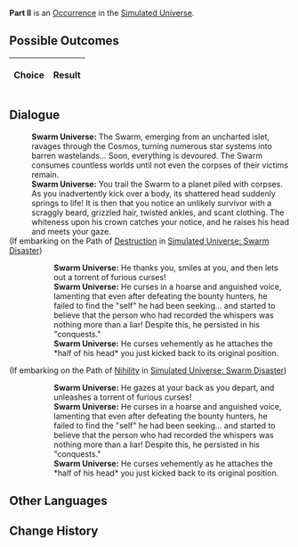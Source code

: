 {{Simulated Universe Event Infobox
|title         = Part II
|image         = 2.png
|type          =
|domains_su    = 
|domains_ext   = 
|domains_swarm = 
|domains_gng   = 
|requirements  =
|prev          = 
|next          = 
|indexRewards  =
|characters    = 
}}
'''Part II''' is an [[Simulated Universe/Occurrence|Occurrence]] in the [[Simulated Universe]].

==Possible Outcomes==
{| class="article-table"
!Choice
!Result

|}

<!--
==Gameplay Notes==

-->
==Dialogue==
{{Dialogue Start}}
:'''Swarm Universe:''' The Swarm, emerging from an uncharted islet, ravages through the Cosmos, turning numerous star systems into barren wastelands... Soon, everything is devoured. The Swarm consumes countless worlds until not even the corpses of their victims remain.
:'''Swarm Universe:''' You trail the Swarm to a planet piled with corpses. As you inadvertently kick over a body, its shattered head suddenly springs to life! It is then that you notice an unlikely survivor with a scraggly beard, grizzled hair, twisted ankles, and scant clothing. The whiteness upon his crown catches your notice, and he raises his head and meets your gaze.
;(If embarking on the Path of [[Simulated Universe/Paths#Destruction|Destruction]] in [[Simulated Universe: Swarm Disaster]])
:{{SU Special Dialogue|Destruction|Approach and strike up a conversation.|Look, who's that?}}
::'''Swarm Universe:''' He thanks you, smiles at you, and then lets out a torrent of furious curses!
::'''Swarm Universe:''' He curses in a hoarse and anguished voice, lamenting that even after defeating the bounty hunters, he failed to find the "self" he had been seeking... and started to believe that the person who had recorded the whispers was nothing more than a liar! Despite this, he persisted in his "conquests."
::'''Swarm Universe:''' He curses vehemently as he attaches the *half of his head* you just kicked back to its original position.
;(If embarking on the Path of [[Simulated Universe/Paths#Nihility|Nihility]] in [[Simulated Universe: Swarm Disaster]])
:{{SU Special Dialogue|Nihility|Expeditiously avoid.|Don't pick a fight.}}
::'''Swarm Universe:''' He gazes at your back as you depart, and unleashes a torrent of furious curses!
::'''Swarm Universe:''' He curses in a hoarse and anguished voice, lamenting that even after defeating the bounty hunters, he failed to find the "self" he had been seeking... and started to believe that the person who had recorded the whispers was nothing more than a liar! Despite this, he persisted in his "conquests."
::'''Swarm Universe:''' He curses vehemently as he attaches the *half of his head* you just kicked back to its original position.
{{Dialogue End}}

==Other Languages==
{{Other Languages
|en    = Part II
|zhs   = 其二
|zht   = 其二
|ja    = その2
|ko    = II
|es    = Parte II
|fr    = Partie II
|ru    = II
|th    = ตอน 2
|vi    = Phần 2
|de    = Teil 2
|id    = Bagian II
|pt    = Parte II
}}

==Change History==
{{Change History|1.0}}
